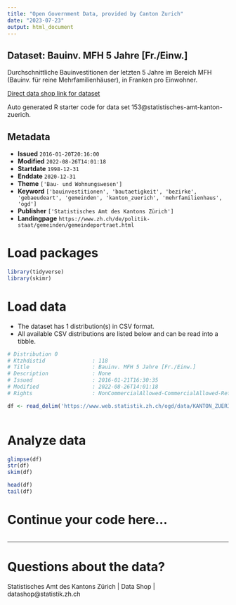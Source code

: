```yaml
---
title: "Open Government Data, provided by Canton Zurich"
date: "2023-07-23"
output: html_document
---
```


## Dataset: Bauinv. MFH 5 Jahre [Fr./Einw.]

Durchschnittliche Bauinvestitionen der letzten 5 Jahre im Bereich MFH (Bauinv. für reine Mehrfamilienhäuser), in Franken pro Einwohner.

[Direct data shop link for dataset](https://www.zh.ch/de/politik-staat/opendata.html#/datasets/153@statistisches-amt-kanton-zuerich)

Auto generated R starter code for data set 153@statistisches-amt-kanton-zuerich.

## Metadata

- **Issued** `2016-01-20T20:16:00`
- **Modified** `2022-08-26T14:01:18`
- **Startdate** `1998-12-31`
- **Enddate** `2020-12-31`
- **Theme** `['Bau- und Wohnungswesen']`
- **Keyword** `['bauinvestitionen', 'bautaetigkeit', 'bezirke', 'gebaeudeart', 'gemeinden', 'kanton_zuerich', 'mehrfamilienhaus', 'ogd']`
- **Publisher** `['Statistisches Amt des Kantons Zürich']`
- **Landingpage** `https://www.zh.ch/de/politik-staat/gemeinden/gemeindeportraet.html`


# Load packages

```r

library(tidyverse)
library(skimr)

```

# Load data

-   The dataset has 1 distribution(s) in CSV format.
-   All available CSV distributions are listed below and can be read into a tibble.

```r

# Distribution 0
# Ktzhdistid               : 118
# Title                    : Bauinv. MFH 5 Jahre [Fr./Einw.]
# Description              : None
# Issued                   : 2016-01-21T16:30:35
# Modified                 : 2022-08-26T14:01:18
# Rights                   : NonCommercialAllowed-CommercialAllowed-ReferenceRequired

df <- read_delim('https://www.web.statistik.zh.ch/ogd/data/KANTON_ZUERICH_175.csv')



```

# Analyze data

```r

glimpse(df)
str(df)
skim(df)

head(df)
tail(df)

```

# Continue your code here...

```r

```

------------------------------------------------------------------------

# Questions about the data?

Statistisches Amt des Kantons Zürich | Data Shop | datashop@statistik.zh.ch
